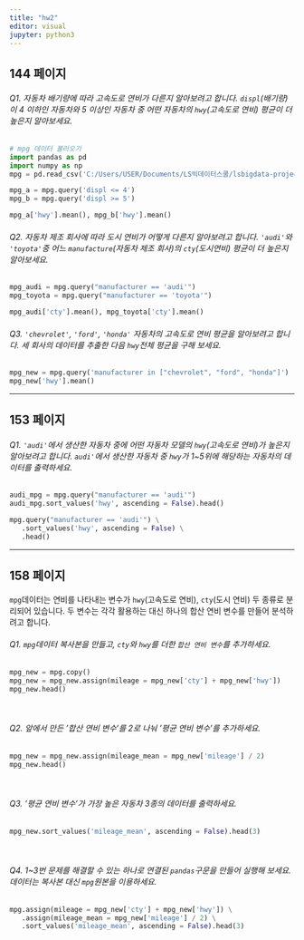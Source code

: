 ```yaml
---
title: "hw2"
editor: visual
jupyter: python3
---
```


## 144 페이지

###### Q1. 자동차 배기량에 따라 고속도로 연비가 다른지 알아보려고 합니다. `displ`(배기량)이 4 이하인 자동차와 5 이상인 자동차 중 어떤 자동차의 `hwy`(고속도로 연비) 평균이 더 높은지 알아보세요.
```python
# mpg 데이터 불러오기
import pandas as pd
import numpy as np
mpg = pd.read_csv('C:/Users/USER/Documents/LS빅데이터스쿨/lsbigdata-project1/data/mpg.csv')

mpg_a = mpg.query('displ <= 4')
mpg_b = mpg.query('displ >= 5')

mpg_a['hwy'].mean(), mpg_b['hwy'].mean()
```

###### Q2. 자동차 제조 회사에 따라 도시 연비가 어떻게 다른지 알아보려고 합니다. `'audi'`와 `'toyota'`중 어느 `manufacture`(자동차 제조 회사)의 `cty`(도시연비) 평균이 더 높은지 알아보세요.

```python
mpg_audi = mpg.query("manufacturer == 'audi'")
mpg_toyota = mpg.query("manufacturer == 'toyota'")

mpg_audi['cty'].mean(), mpg_toyota['cty'].mean()
```

###### Q3. `'chevrolet'`, `'ford'`, `'honda'` 자동차의 고속도로 연비 평균을 알아보려고 합니다. 세 회사의 데이터를  추출한 다음 `hwy`전체 평균을 구해 보세요.
```python
mpg_new = mpg.query('manufacturer in ["chevrolet", "ford", "honda"]')
mpg_new['hwy'].mean()
```

---

## 153 페이지

###### Q1. `'audi'`에서 생산한 자동차 중에 어떤 자동차 모델의 `hwy`(고속도로 연비)가 높은지 알아보려고 합니다. `audi'`에서 생산한 자동차 중 `hwy`가 1~5위에 해당하는 자동차의 데이터를 출력하세요.
```python
audi_mpg = mpg.query("manufacturer == 'audi'")
audi_mpg.sort_values('hwy', ascending = False).head()

mpg.query("manufacturer == 'audi'") \
   .sort_values('hwy', ascending = False) \
   .head()
```
---


## 158 페이지
`mpg`데이터는 연비를 나타내는 변수가 `hwy`(고속도로 연비), `cty`(도시 연비) 두 종류로 분리되어 있습니다. 두 변수는 각각 활용하는 대신 하나의 합산 연비 변수를 만들어 분석하려고 합니다.

###### Q1. `mpg`데이터 복사본을 만들고, `cty`와 `hwy`를 더한 `합산 연비 변수`를 추가하세요.
```python
mpg_new = mpg.copy()
mpg_new = mpg_new.assign(mileage = mpg_new['cty'] + mpg_new['hwy'])
mpg_new.head()
```

</br>

###### Q2. 앞에서 만든 '합산 연비 변수'를 2로 나눠 '평균 연비 변수'를 추가하세요.
```python
mpg_new = mpg_new.assign(mileage_mean = mpg_new['mileage'] / 2)
mpg_new.head()
```

</br>

###### Q3. '평균 연비 변수'가 가장 높은 자동차 3종의 데이터를 출력하세요.
```python
mpg_new.sort_values('mileage_mean', ascending = False).head(3)
```

</br>

###### Q4. 1~3번 문제를 해결할 수 있는 하나로 연결된 `pandas`구문을 만들어 실행해 보세요. 데이터는 복사본 대신 `mpg`원본을 이용하세요.
```python
mpg.assign(mileage = mpg_new['cty'] + mpg_new['hwy']) \
   .assign(mileage_mean = mpg_new['mileage'] / 2) \
   .sort_values('mileage_mean', ascending = False).head(3)
```